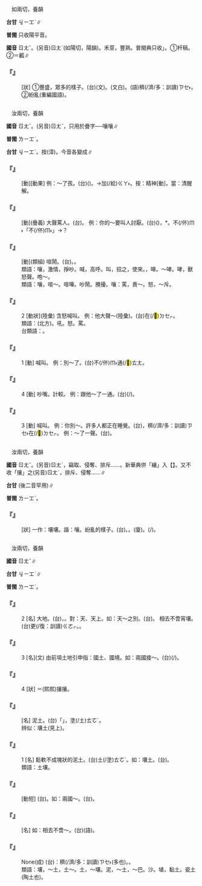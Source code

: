 
=={{ruby|穰|ㄖㄤˇ}}==

　如兩切，養韻

'''台甘''' <rt>ㆢㄧㆲˋ</rt>{{ruby|、|ㆢㄧㆲˊ}}∥

'''普閩''' 只收陽平音。

'''國音''' <rt>ㄖㄤˇ</rt>。(另音)<rt>ㄖㄤˊ</rt>(如陽切，陽韻)。禾莖，豐熟。普閩典只收{{ruby|「|ㄖㄤˊ}}」。①杆稿。②＝瓤∥

    

==='''『{{ruby|穰|ㄖㄤˇ}}{{ruby|穰|ㄖㄤˇ}}』'''===
: [狀] ①豐盛，眾多的樣子。(台){{ruby|富|ㄏㄨ˪}}{{ruby|庶|ㄙㄨ˪}}(文)。{{ruby|豐|ㄏㆲ}}{{ruby|富|ㄏㄨ˪}}(文白)。(語){{ruby|真|ㄐㄧㄣ}}穧(/濟/多：訓讀)<rt>ㄗㆤ˫</rt>{{ruby|/|ㄗㄨㆤ˫}}{{ruby|丌|ㆤ}}{{ruby|款|ㄎㄨㄢˋ}}。 ②紛亂(重編國語)。
    

=={{ruby|嚷|ㄖㄤˇ}}==

　汝兩切，養韻

'''國音''' <rt>ㄖㄤˇ</rt>。(另音)<rt>ㄖㄤˇ</rt>{{ruby|→|ㄖㄤ}}，只用於疊字──嚷嚷∥

'''普閩''' <rt>ㄌㄧㆲˋ</rt>。

'''台甘''' <rt>ㆢㄧㆲˋ</rt>。按{{ruby|：|ㆢㄧㄤˋ}}(漳)。今音各變成{{ruby|：|ㄌㄧㆲˋ}}{{ruby|。|ㄌㄧㄤˋ}}∥

    

==='''『{{ruby|嚷|ㄖㄤˇ}}{{ruby|醒|ㄒㄧㄥˇ}}』'''===
: [動][動果] 例：～了孩{{ruby|子|·ㄗˇ}}。(台){{ruby|大|ㄉㄨㄚ˫}}{{ruby|聲|ㄒㄧㆩ}}{{ruby|吵|ㄘㄚˋ}}{{ruby|醒|ㄘㆥˋ}}{{ruby|/|ㄑㆪˋ}}({{ruby|精|ㄐㄧㄥ}}{{ruby|神|ㄒㄧㄣˊ}}){{ruby|<mark>&#xffb51;</mark>|ㆣㄧㄣˋ}}{{ruby|仔|ㄚ}}。→加(/給)<rt>ㄍㄚ˫</rt>{{ruby|<mark>&#xffb51;</mark>|ㆣㄧㄣˋ}}{{ruby|仔|ㄚ}}{{ruby|吵|ㄘㄚˋ}}{{ruby|精|ㄐㄧㄥ}}{{ruby|神|ㄒㄧㄣˊ}}{{ruby|起|·ㄎㄧˋ}}{{ruby|來|·ㄌㄞˊ}}。按：精神[動]，當：清醒解。
    

==='''『{{ruby|嚷|ㄖㄤˇ}}{{ruby|罵|ㄇㄚˋ}}』'''===
: [動](疊義) 大聲罵人。(台){{ruby|大|ㄉㄨㄚ˫}}{{ruby|聲|ㄒㄧㆩ}}{{ruby|罵|ㄇㆤ˫}}{{ruby|/|ㄇㄚ˫}}。 例：你的～要叫人討厭。(台){{ruby|汝|ㄌㄧˋ}}({{ruby|愛|ㄞ˪}}{{ruby|<mark>&#xf8fbe;</mark>|ㄏㄧㆵ}}{{ruby|款|ㄎㄨㄢˋ}}){{ruby|丌|ㆤ}}{{ruby|大|ㄉㄨㄚ˫}}{{ruby|聲|ㄒㄧㆩ}}{{ruby|罵|ㄇㆤ˫}}{{ruby|/|ㄇㄚ˫}}，{{ruby|人|ㄌㄤˊ}}{{ruby|會|ㆤ˫}}{{ruby|<mark>&#xffb5d;</mark>|ㆣㆤˊ}}*{{ruby|汝|·ㄌㄧˋ}}。{{ruby|汝|·ㄌㄧˋ}}不(/伓)<rt>ㆬ˫</rt>{{ruby|驚|ㄍㄧㆩ}}{{ruby|人|ㄌㄤˊ}}{{ruby|<mark>&#xffb5d;</mark>|ㆣㆤˊ}}「{{ruby|是|ㄒㄧ˫}}不(/伓)<rt>ㆬ˫</rt>」→{{ruby|啿|ㄒㄧㆬ˪}}？
    

==='''『{{ruby|吵|ㄔㄠˇ}}{{ruby|嚷|ㄖㄤˇ}}』'''===
: [動](類組) 喧鬧。(台){{ruby|吵|ㄘㄚˋ}}{{ruby|鬧|ㄋㄠ˫}}。{{ruby|嘩|ㄏㄨㄚ˫}}{{ruby|嘩|ㄏㄨㄚ˫}}{{ruby|滾|ㄍㄨㄣˋ}}。
:類語：嚷，激情，掙吵。喊，高呼。叫，招之，使來。{{ruby|咆|ㄆㄠˊ}}，嗥。～哮。哮，獸怒聲。咆～。
:
:類語：嚷，喧～。喧嘩。吵鬧。攪擾。嚷：罵，責～。怒，～斥。
:
    

==='''『{{ruby|嚷|ㄖㄤˇ}}』'''===
:2  [動狀](陸彙) 含怒喊叫。 例：他大聲～(陸彙)。(台){{ruby|伊|ㄧ}}{{ruby|大|ㄉㄨㄚ˫}}{{ruby|聲|ㄒㄧㆩ}}在(/<mark>&#xf9549;</mark>)<rt>ㄉㆤㆷ</rt>{{ruby|嚷|ㄌㄧㆲˋ}}{{ruby|/|ㄌㄧㄤˋ}}{{ruby|/|ㆢㄧㆲˋ}}{{ruby|/|ㆢㄧㄤˋ}}。
:類語：{{ruby|哏|ㄏㄣ}}{{ruby|哆|·ㄉㄨㄛ}}(北方)。吼。怒。罵。
:
:台類語：{{ruby|喝|ㄏㄨㄚㆷ}}。
:
    

==='''『{{ruby|嚷|ㄖㄤˇ}}』'''===
:1  [動] 喊叫。 例：別～了。(台)不(/伓)<rt>ㆬ˫</rt>通(/<mark>&#xf9848;</mark>)<rt>ㄊㄤ</rt>{{ruby|大|ㄉㄨㄚ˫}}{{ruby|聲|ㄒㄧㆩ}}{{ruby|嚷|ㆢㄧㄤˋ}}{{ruby|/|ㄌㄧㆲˋ}}{{ruby|/|ㄌㄧㄤˋ}}。
    

==='''『{{ruby|嚷|ㄖㄤˇ}}』'''===
:4  [動] 吵嘴。計較。 例：跟他～了一通。(台){{ruby|含|ㄏㆰˊ}}{{ruby|伊|ㄧ}}{{ruby|嚷|ㄌㄧㆲˋ}}{{ruby|/|ㄌㄧㄤˋ}}{{ruby|/|ㆢㄧㆲˋ}}{{ruby|/|ㆢㄧㄤˋ}}{{ruby|一|ㄐㄧㆵ ͘}}{{ruby|睏|ㄎㄨㄣ˪}}(/{{ruby|一|ㄐㄧㆵ ͘}}{{ruby|番|ㄏㄨㄢ}})。
    

==='''『{{ruby|嚷|ㄖㄤˇ}}』'''===
:3  [動] 喊叫。 例：你別～。許多人都正在睡覺。(台){{ruby|汝|ㄌㄧˋ}}{{ruby|<mark>&#xffb49;</mark>|ㄇㄞ˪}}{{ruby|大|ㄉㄨㄚ˫}}{{ruby|細|ㄙㄨㆤ˪}}{{ruby|/|ㄙㆤ˪}}{{ruby|聲|ㄒㄧㆩ}}{{ruby|嚷|ㄌㄧㆲˋ}}{{ruby|/|ㄌㄧㄤˋ}}{{ruby|/|ㆢㄧㆲˋ}}{{ruby|/|ㆢㄧㄤˋ}}，{{ruby|猶|ㄧㄠˋ}}{{ruby|真|ㄐㄧㄣ}}穧(/濟/多：訓讀)<rt>ㄗㆤ˫</rt>{{ruby|/|ㄗㄨㆤ˫}}{{ruby|人|ㄌㄤˊ}}在(/<mark>&#xf9549;</mark>)<rt>ㄉㆤㆷ</rt>{{ruby|睏|ㄎㄨㄣ˪}}。 例：～了一聲。(台){{ruby|大|ㄉㄨㄚ˫}}{{ruby|聲|ㄒㄧㆩ}}{{ruby|喝|ㄏㄨㄚㆷ}}{{ruby|一|ㄐㄧㆵ ͘}}{{ruby|下|·ㆤ˫}}。
    

=={{ruby|攘|ㄖㄤˇ}}==

　汝兩切，養韻

'''國音''' <rt>ㄖㄤˇ</rt>。(另音)<rt>ㄖㄤˊ</rt>，竊取、侵奪、排斥……。新華典併「纕」入【{{ruby|攘|ㄖㄤˇ}}】。又不收「攘」之(另音)<rt>ㄖㄤˊ</rt>，排斥、侵奪……∥

'''台甘''' {{ruby|(文)|ㆢㄧㆲˋ}}{{ruby|，|ㆢㄧㆲˊ}}{{ruby|，|ㆢㄧㆲ˫}}(後二音罕用)∥

'''普閩''' <rt>ㄌㄧㆲˋ</rt>。

    

==='''『{{ruby|攘|ㄖㄤˇ}}{{ruby|攘|ㄖㄤˇ}}』'''===
: [狀] 一作：壤壤。諧：嚷。紛亂的樣子。(台){{ruby|擾|ㆢㄧㄠˋ}}{{ruby|/|ㄌㄧㄠˋ}}{{ruby|亂|ㄌㄨㄢ˫}}。{{ruby|亂|ㄌㄨㄢ˫}}{{ruby|抄|ㄘㄠ}}{{ruby|抄|ㄘㄠ}}。(廈){{ruby|亂|ㄌㄨㄢ˫}}{{ruby|馬|ㆠㆤˋ}}{{ruby|馬|ㆠㆤˋ}}。{{ruby|亂|ㄌㄨㄢ˫}}{{ruby|嘈|ㄗㄜ}}{{ruby|嘈|ㄗㄜ}}(/{{ruby|糟|ㄗㄜ}}{{ruby|糟|ㄗㄜ}})。
    

=={{ruby|壤|ㄖㄤˇ}}==

　汝兩切，養韻

'''國音''' <rt>ㄖㄤˇ</rt>∥

'''台甘''' <rt>ㆢㄧㆲˋ</rt>∥

'''普閩''' <rt>ㄌㄧㆲˋ</rt>。

    

==='''『{{ruby|壤|ㄖㄤˇ}}』'''===
:2  [名] 大地。(台){{ruby|地|ㄉㄨㆤ˫}}{{ruby|/|ㄉㆤ˫}}{{ruby|面|ㆠㄧㄣ˫}}，{{ruby|地|ㄉㄨㆤ˫}}{{ruby|/|ㄉㆤ˫}}{{ruby|下|ㄏㄚ˫}}。對：天、天上。如：天～之別。(台){{ruby|差|ㄘㄚ}}{{ruby|到|ㄍㄠ˪}}{{ruby|天|ㄊㆪ}}{{ruby|合|ㄍㄚㆴ}}{{ruby|地|ㄉㄨㆤ˫}}{{ruby|/|ㄉㆤ˫}}{{ruby|<mark>&#xf9075;</mark>|ㄏㄧㄚㆷ}}{{ruby|恁|ㄌㄧㄣ˪}}{{ruby|遠|ㄏㆭ˫}}。 相去不啻宵壤。(台){{ruby|比|ㄅㄧˋ}}{{ruby|天|ㄊㄧㄢ}}{{ruby|地|ㄉㄨㆤ˫}}{{ruby|/|ㄉㆤ˫}}{{ruby|間|ㄍㄢ}}{{ruby|丌|ㆤ}}{{ruby|距|ㄍㄨ˫}}{{ruby|離|ㄌㄧ˫}}更(/復：訓讀)<rt>ㄍㄜㆷ</rt>{{ruby|/|ㄍㄜ˪}}{{ruby|較|ㄎㄚㆷ}}{{ruby|遠|ㄏㆭ˫}}。{{ruby|強|ㄍㄧㆲˊ}}{{ruby|調|ㄉㄧㄠˊ}}{{ruby|差|ㄘㄚ}}{{ruby|去|·ㄎㄧ˪}}{{ruby|非|ㄏㄨㄧ}}{{ruby|常|ㄒㄧㆲˊ}}{{ruby|大|ㄉㄨㄚ˫}}。
    

==='''『{{ruby|壤|ㄖㄤˇ}}』'''===
:3  [名](文) 由前項土地引申指：國土、國境。如：兩國接～。(台){{ruby|兩|ㄋㆭ˫}}{{ruby|個|ㆤˊ}}{{ruby|國|ㄍㆦㆶ}}{{ruby|家|ㄍㄚ}}{{ruby|丌|ㆤ}}{{ruby|土|ㄊㆦˋ}}{{ruby|地|ㄉㄨㆤ˫}}{{ruby|/|ㄉㆤ˫}}(/{{ruby|國|ㄍㆦㆶ}}{{ruby|境|ㄍㄧㄥˋ}}){{ruby|相|ㄒㄧㄜ}}{{ruby|/|ㄙㆩ}}{{ruby|銜|ㄏㆰˊ}}{{ruby|接|ㄐㄧㄚㆴ}}。
    

==='''『{{ruby|壤|ㄖㄤˇ}}』'''===
:4  [狀] ＝(熙熙)攘攘。
    

==='''『{{ruby|土|ㄊㄨˇ}}{{ruby|壤|ㄖㄤˇ}}』'''===
: [名] 泥土。(台){{ruby|農|ㄌㆲˊ}}{{ruby|學|ㄏㄚㆶ ͘}}{{ruby|地|ㄉㄨㆤ˫}}{{ruby|/|ㄉㆤ˫}}{{ruby|質|ㄐㄧㆵ}}{{ruby|學|ㄏㄚㆶ ͘}}{{ruby|上|ㄒㄧㆲ˫}}{{ruby|用|ㄧㆲ˫}}「{{ruby|土|ㄊㆦˋ}}{{ruby|壤|ㆢㄧㄤˋ}}{{ruby|/|ㆢㄧㆲˋ}}」{{ruby|二|ㄋㆭ˫}}{{ruby|字|ㆢㄧ˫}}{{ruby|/|ㄌㄧ˫}}，{{ruby|指|ㄍㄧˋ}}{{ruby|/|ㄐㄧˋ}}{{ruby|一|ㄧㆵ}}{{ruby|般|ㄅㄨㆩ}}{{ruby|普|ㄆㆦˋ}}{{ruby|通|ㄊㆲ}}{{ruby|丌|ㆤ}}塗(/土)<rt>ㄊㆦˊ</rt>。
:辨似：壤土(見上)。
:
    

==='''『{{ruby|壤|ㄖㄤˇ}}』'''===
:1  [名] 鬆軟不成塊狀的泥土。(台){{ruby|鬆|ㄙㄤ}}{{ruby|鬆|ㄙㄤ}}{{ruby|散|ㄙㄨㆩˋ}}{{ruby|散|ㄙㄨㆩˋ}}{{ruby|丌|ㆤ}}土(/塗)<rt>ㄊㆦˊ</rt>。如：壤土。(台){{ruby|會|ㆤ˫}}{{ruby|得|ㄉㄧㆵ}}{{ruby|栽|ㄗㄞ}}{{ruby|種|ㄐㄧㄥ˪}}{{ruby|植|ㄒㄧㆵ ͘}}{{ruby|物|ㆠㄨㆵ ͘}}{{ruby|丌|ㆤ}}{{ruby|上|ㄒㄧㆲ˫}}{{ruby|好|ㄏㄜˋ}}{{ruby|丌|ㆤ}}{{ruby|土|ㄊㆦˊ}}{{ruby|質|ㄐㄧㆵ}}。
:類語：土壤。
:
    

==='''『{{ruby|接|ㄐㄧㄝ}}{{ruby|壤|ㄖㄤˇ}}』'''===
: [動短] (台){{ruby|地|ㄉㄨㆤ˫}}{{ruby|/|ㄉㆤ˫}}{{ruby|面|ㆠㄧㄣ˫}}{{ruby|相|ㄒㄧㄜ}}{{ruby|/|ㄙㆩ}}{{ruby|接|ㄐㄧㄚㆴ}}。如：兩國～。(台){{ruby|國|ㄍㆦㆶ}}{{ruby|界|ㄍㄞ˪}}{{ruby|丌|ㆤ}}{{ruby|地|ㄉㄨㆤ˫}}{{ruby|/|ㄉㆤ˫}}{{ruby|相|ㄒㄧㄜ}}{{ruby|/|ㄙㆩ}}{{ruby|連|ㄌㄧㄢˊ}}{{ruby|接|ㄐㄧㄚㆴ}}。
    

==='''『{{ruby|宵|ㄒㄧㄠ}}{{ruby|壤|ㄖㄤˇ}}』'''===
: [名] 如：相去不啻～。(台){{ruby|差|ㄘㄚ}}{{ruby|去|·ㄎㄧ˪}}{{ruby|不|ㄅㄨㆵ}}{{ruby|止|ㄐㄧˋ}}{{ruby|天|ㄊㆪ}}{{ruby|淵|ㄧㄢ}}{{ruby|丌|ㆤ}}{{ruby|遠|ㄏㆭ˫}}(語)。
    

==='''『{{ruby|天|ㄊㄧㄢ}}{{ruby|壤|ㄖㄤˇ}}{{ruby|之|ㄓ}}{{ruby|別|ㄅㄧㄝˊ}}』'''===
: None(成) (台){{ruby|比|ㄅㄧˋ}}{{ruby|喻|ㆡㄨ˫}}{{ruby|/|ㄌㄨ˫}}：{{ruby|差|ㄘㄚ}}{{ruby|去|·ㄎㄧ˪}}{{ruby|真|ㄐㄧㄣ}}穧(/濟/多：訓讀)<rt>ㄗㆤ˫</rt>{{ruby|/|ㄗㄨㆤ˫}}(多也){{ruby|真|ㄐㄧㄣ}}{{ruby|遠|ㄏㆭ˫}}。{{ruby|親|ㄑㄧㄣ}}{{ruby|像|ㄑㄧㆧ˫}}{{ruby|/|ㄑㄧㆫ˫}}{{ruby|天|ㄊㆪ}}{{ruby|到|ㄍㄠ˪}}{{ruby|地|ㄉㄨㆤ˫}}{{ruby|/|ㄉㆤ˫}}。
:類語：壤，～土，土～。土，～壤。泥，～土，～巴。沙。埴，黏土。瓷土(陶土也)。
:
    
